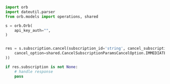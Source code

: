 ```python CancelSubscription.py
import orb
import dateutil.parser
from orb.models import operations, shared

s = orb.Orb(
    api_key_auth="",
)


res = s.subscription.cancel(subscription_id='string', cancel_subscription_params=shared.CancelSubscriptionParams(
    cancel_option=shared.CancelSubscriptionParamsCancelOption.IMMEDIATE,
))

if res.subscription is not None:
    # handle response
    pass
```
